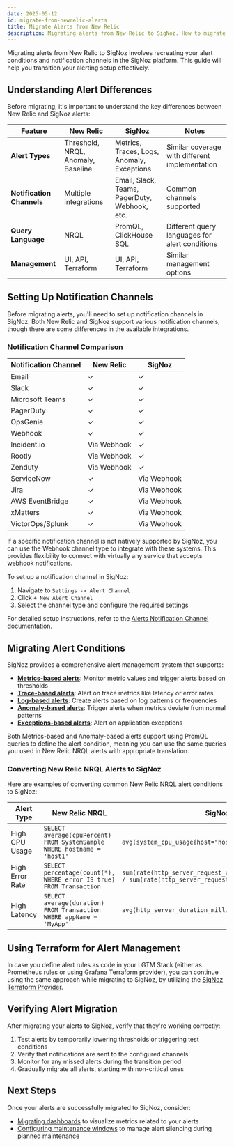 ```yaml
---
date: 2025-05-12
id: migrate-from-newrelic-alerts
title: Migrate Alerts from New Relic
description: Migrating alerts from New Relic to SigNoz. How to migrate alert configurations from New Relic to SigNoz.
---
```


Migrating alerts from New Relic to SigNoz involves recreating your alert conditions and notification channels in the SigNoz platform. This guide will help you transition your alerting setup effectively.

## Understanding Alert Differences

Before migrating, it's important to understand the key differences between New Relic and SigNoz alerts:

| Feature             | New Relic                               | SigNoz                                | Notes                                               |
|---------------------|----------------------------------------|---------------------------------------|-----------------------------------------------------|
| **Alert Types**     | Threshold, NRQL, Anomaly, Baseline     | Metrics, Traces, Logs, Anomaly, Exceptions | Similar coverage with different implementation  |
| **Notification Channels** | Multiple integrations                 | Email, Slack, Teams, PagerDuty, Webhook, etc. | Common channels supported                        |
| **Query Language**      | NRQL                                   | PromQL, ClickHouse SQL                | Different query languages for alert conditions      |
| **Management**          | UI, API, Terraform                     | UI, API, Terraform                    | Similar management options                          |

## Setting Up Notification Channels

Before migrating alerts, you'll need to set up notification channels in SigNoz. Both New Relic and SigNoz support various notification channels, though there are some differences in the available integrations.

### Notification Channel Comparison

| Notification Channel | New Relic             | SigNoz               |
|----------------------|-----------------------|----------------------|
| Email                | ✓                     | ✓                    |
| Slack                | ✓                     | ✓                    |
| Microsoft Teams      | ✓                     | ✓                    |
| PagerDuty            | ✓                     | ✓                    |
| OpsGenie             | ✓                     | ✓                    |
| Webhook              | ✓                     | ✓                    |
| Incident.io          | Via Webhook           | ✓                    |
| Rootly               | Via Webhook           | ✓                    |
| Zenduty              | Via Webhook           | ✓                    |
| ServiceNow           | ✓                     | Via Webhook          |
| Jira                 | ✓                     | Via Webhook          |
| AWS EventBridge      | ✓                     | Via Webhook          |
| xMatters             | ✓                     | Via Webhook          |
| VictorOps/Splunk     | ✓                     | Via Webhook          |

If a specific notification channel is not natively supported by SigNoz, you can use the Webhook channel type to integrate with these systems. This provides flexibility to connect with virtually any service that accepts webhook notifications.

To set up a notification channel in SigNoz:

1. Navigate to `Settings -> Alert Channel`
2. Click `+ New Alert Channel`
3. Select the channel type and configure the required settings

For detailed setup instructions, refer to the [Alerts Notification Channel](/docs/alerts-management/notification-channel/) documentation.

## Migrating Alert Conditions

SigNoz provides a comprehensive alert management system that supports:

- **[Metrics-based alerts](/docs/alerts-management/metrics-based-alerts/)**: Monitor metric values and trigger alerts based on thresholds
- **[Trace-based alerts](/docs/alerts-management/trace-based-alerts/)**: Alert on trace metrics like latency or error rates
- **[Log-based alerts](/docs/alerts-management/log-based-alerts/)**: Create alerts based on log patterns or frequencies
- **[Anomaly-based alerts](/docs/alerts-management/anomaly-based-alerts/)**: Trigger alerts when metrics deviate from normal patterns
- **[Exceptions-based alerts](/docs/alerts-management/exceptions-based-alerts/)**: Alert on application exceptions

Both Metrics-based and Anomaly-based alerts support using PromQL queries to define the alert condition, meaning you can use the same queries you used in New Relic NRQL alerts with appropriate translation.

### Converting New Relic NRQL Alerts to SigNoz

Here are examples of converting common New Relic NRQL alert conditions to SigNoz:

| Alert Type        | New Relic NRQL                                                              | SigNoz Query                                                            |
|-------------------|-----------------------------------------------------------------------------|-------------------------------------------------------------------------|
| High CPU Usage    | `SELECT average(cpuPercent) FROM SystemSample WHERE hostname = 'host1'`     | `avg(system_cpu_usage{host="host1"})`                                   |
| High Error Rate   | `SELECT percentage(count(*), WHERE error IS true) FROM Transaction`         | `sum(rate(http_server_request_count{status_code=~"5.."}[5m])) / sum(rate(http_server_request_count[5m])) * 100` |
| High Latency      | `SELECT average(duration) FROM Transaction WHERE appName = 'MyApp'`         | `avg(http_server_duration_milliseconds{service_name="MyApp"})`          |

## Using Terraform for Alert Management

In case you define alert rules as code in your LGTM Stack (either as Prometheus rules or using Grafana Terraform provider), you can continue using the same approach while migrating to SigNoz, by utilizing the [SigNoz Terraform Provider](/docs/alerts-management/terraform-provider-signoz/).

## Verifying Alert Migration

After migrating your alerts to SigNoz, verify that they're working correctly:

1. Test alerts by temporarily lowering thresholds or triggering test conditions
2. Verify that notifications are sent to the configured channels
3. Monitor for any missed alerts during the transition period
4. Gradually migrate all alerts, starting with non-critical ones

## Next Steps

Once your alerts are successfully migrated to SigNoz, consider:

- [Migrating dashboards](/docs/migration/migrate-from-newrelic/dashboards) to visualize metrics related to your alerts
- [Configuring maintenance windows](/docs/alerts-management/planned-maintenance/) to manage alert silencing during planned maintenance

